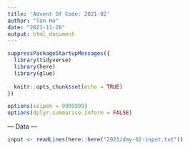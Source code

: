 ```yaml
---
title: 'Advent Of Code: 2021-02'
author: "Tan Ho"
date: "2021-11-28"
output: html_document
---
```


```r
suppressPackageStartupMessages({
  library(tidyverse)
  library(here)
  library(glue)
  
  knitr::opts_chunk$set(echo = TRUE)
})

options(scipen = 9999999)
options(dplyr.summarise.inform = FALSE)
```

--- Data ---

```r
input <- readLines(here::here("2021/day-02-input.txt"))
```
